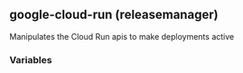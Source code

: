 ## google-cloud-run (releasemanager)

Manipulates the Cloud Run apis to make deployments active

### Variables
